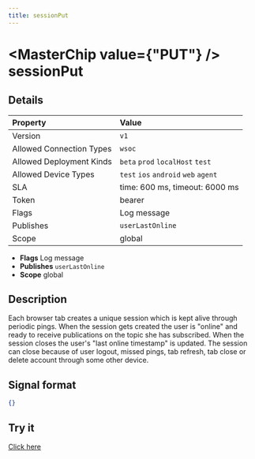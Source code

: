 ```yaml
---
title: sessionPut
---
```



# <MasterChip value={"PUT"} /> sessionPut

## Details

| Property | Value | 
| :--- | :--- | 
| Version | `v1` |
| Allowed Connection Types | `wsoc`  |
| Allowed Deployment Kinds | `beta` `prod` `localHost` `test`  |
| Allowed Device Types | `test` `ios` `android` `web` `agent`  |
| SLA | time: 600 ms, timeout: 6000 ms |
| Token | bearer |
| Flags | Log message |
| Publishes | `userLastOnline`  |
| Scope | global |


- **Flags** Log message
- **Publishes** `userLastOnline` 
- **Scope** global


## Description

Each browser tab creates a unique session which is kept alive through periodic pings. When the session gets
created the user is "online" and ready to receive publications on the topic she has subscribed. When the
session closes the user's "last online timestamp" is updated. The session can close because of user logout,
missed pings, tab refresh, tab close or delete account through some other device.

## Signal format

```json
{}
```

## Try it

[Click here](https://web.neome.ai/api?path=core_session_sessionPut)

